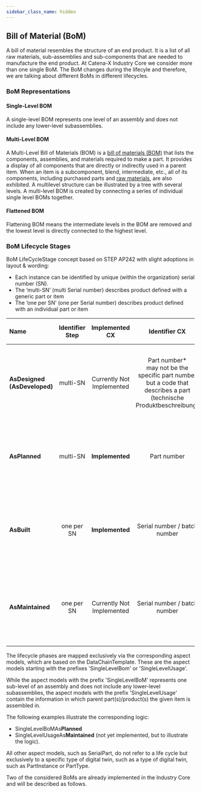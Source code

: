 ```yaml
---
sidebar_class_name: hidden
---
```


<!---
This work is licensed under the CC-BY-4.0 (https://creativecommons.org/licenses/by/4.0/legalcode).

- SPDX-License-Identifier: CC-BY-4.0
- SPDX-FileCopyrightText: 2023 - 2024 BASF SE
- SPDX-FileCopyrightText: 2023 - 2024 Bayerische Motoren Werke Aktiengesellschaft (BMW AG)
- SPDX-FileCopyrightText: 2023 - 2024 Fraunhofer-Gesellschaft zur Foerderung der angewandten Forschung e.V. (represented by Fraunhofer ISST & Fraunhofer IML)
- SPDX-FileCopyrightText: 2023 - 2024 German Edge Cloud GmbH & Co. KG
- SPDX-FileCopyrightText: 2023 - 2024 Mercedes Benz AG
- SPDX-FileCopyrightText: 2023 - 2024 Robert Bosch Manufacturing Solutions GmbH
- SPDX-FileCopyrightText: 2023 - 2024 SAP SE
- SPDX-FileCopyrightText: 2023 - 2024 Siemens AG
- SPDX-FileCopyrightText: 2023 - 2024 T-Systems International GmbH
- SPDX-FileCopyrightText: 2023 - 2024 ZF Friedrichshafen AG
- SPDX-FileCopyrightText: 2023 - 2024 Contributors to the Eclipse Foundation
- Source URL: https://github.com/eclipse-tractusx/eclipse-tractusx.github.io/tree/main/docs-kits/kits/Traceability%20Kit (latest version)
--->

## Bill of Material (BoM)

A bill of material resembles the structure of an end product. It is a list of all raw materials, sub-assemblies and sub-components that are needed to manufacture the end product.
At Catena-X Industry Core we consider more than one single BoM. The BoM changes during the lifecyle and therefore, we are talking about different BoMs in different lifecycles.

### BoM Representations

#### Single-Level BOM

A single-level BOM represents one level of an assembly and does not include any lower-level subassemblies.

#### Multi-Level BOM

A Multi-Level Bill of Materials (BOM) is a [bill of materials (BOM)](https://www.bterrell.com/sage-accpac-erp/manufacturing/definition-multi-level-bom/definition-bom/) that lists the components, assemblies, and materials required to make a part. It provides a display of all components that are directly or indirectly used in a parent item. When an item is a subcomponent, blend, intermediate, etc., all of its components, including purchased parts and [raw materials](https://www.bterrell.com/sage-accpac-erp/manufacturing/definition-multi-level-bom/definition-bom/definition-raw-materials/), are also exhibited. A multilevel structure can be illustrated by a tree with several levels. A multi-level BOM is created by connecting a series of individual single level BOMs together.

#### Flattened BOM

Flattening BOM means the intermediate levels in the BOM are removed and the lowest level is directly connected to the highest level.

### BoM Lifecycle Stages

BoM LifeCycleStage concept based on STEP AP242 with slight adoptions in layout & wording:

- Each instance can be identified by unique (within the organization) serial number (SN).
- The ‘multi-SN’ (multi Serial number) describes product defined with a generic part or item
- The ‘one per SN’ (one per Serial number) describes product defined with an individual part or item

| Name |Identifier Step |Implemented CX |Identifier CX| Description |Purpose |Creating time of BoM | BoM Ausprägungen | one/more fix suppliers |
| :--- | :----:|:----: |:----: |:----: | :----: |:----: |:----: |:----: |
| **AsDesigned (AsDeveloped)** | multi-SN | Currently Not Implemented |Part number* <br />may not be the specific part number but a code that describes a part<br />(technische Produktbeschreibung)  |BoM asDesigned is generated in the design phase of a new product including alternative parts. |Build up the initial BoM in design phase of a new automotive product including alternative parts<br />Expected to have research & development part descriptions instead of specific part numbers |starting 2 years before SoP (for e.g. of a new vehicle project) |150% incl. variants which will not be used later |partly known<br />can be open at this point of time |
| **AsPlanned** | multi-SN | **Implemented** |Part number|BoM AsPlanned is used to plan the manufacturing process including alternative parts. |BoM AsPlanned is used to plan manufacturing including alternative parts.<br />Sourcing will most likely be based on this (besides key parts which start earlier) |starting 1,5 years before building the first component |120% of all variants are covered, incl. possibly multiple suppliers for the same component |fixed suppliers, could be more than one supplier per part|
| **AsBuilt** | one per SN | **Implemented**|Serial number / batch number | BoM AsBuilt describes a product as manufactured. | BoM as a component is built or manufactured.<br />During manufactoring of for e.g. a vehicle the serial numbers & batch numbers are documented (German: Verbaudokumentation).<br />This leads to one BoM per built car|during building process or directly after finishing|100% |one specific supplier|
| **AsMaintained** | one per SN | Currently Not Implemented |Serial number / batch number | BoM AsMaintained describes the product after purchasing by a customer and updates by maintenance. | BoM after for e.g. a vehicle was picked up by the customer. Changes to live cycle before may apply due to maintenance or repair work e.g. exchange of parts, liquids, ...|Starts when customer has picked up the product, updating if any change is done|100% inkl. replaced parts, incl. history of exchanged parts |one specific supplier|

The lifecycle phases are mapped exclusively via the corresponding aspect models, which are based on the DataChainTemplate.
These are the aspect models starting with the prefixes 'SingleLevelBom' or 'SingleLevelUsage'.

While the aspect models with the prefix 'SingleLevelBoM' represents one sub-level of an assembly and does not include any lower-level subassemblies, the aspect models with the prefix 'SingleLevelUsage' contain the information in which parent part(s)/product(s) the given item is assembled in.

The following examples illustrate the corresponding logic:
- SingleLevelBoMAs**Planned**
- SingleLevelUsageAs**Maintained** (not yet implemented, but to illustrate the logic).

All other aspect models, such as SerialPart, do not refer to a life cycle but exclusively to a specific type of digital twin, such as a type of digital twin, such as PartInstance or PartType.

Two of the considered BoMs are already implemented in the Industry Core and will be described as follows.
